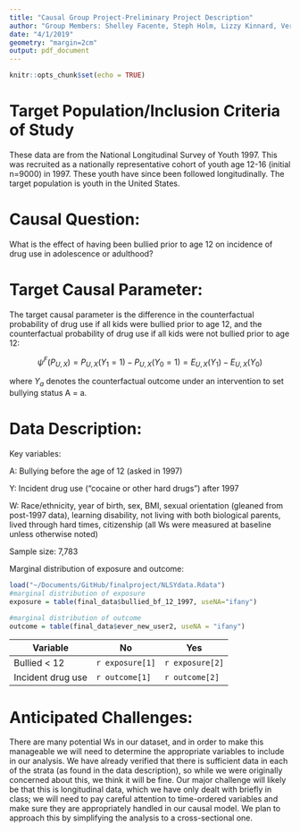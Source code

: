 ```yaml
---
title: "Causal Group Project-Preliminary Project Description"
author: "Group Members: Shelley Facente, Steph Holm, Lizzy Kinnard, Veronica Pear"
date: "4/1/2019"
geometry: "margin=2cm"
output: pdf_document
---
```


```r
knitr::opts_chunk$set(echo = TRUE)
```
# Target Population/Inclusion Criteria of Study 
These data are from the National Longitudinal Survey of Youth 1997. This was recruited as a nationally representative cohort of youth age 12-16 (initial n=9000) in 1997. These youth have since been followed longitudinally. The target population is youth in the United States.

# Causal Question:

What is the effect of having been bullied prior to age 12 on incidence of drug use in adolescence or adulthood?

# Target Causal Parameter:

The target causal parameter is the difference in the counterfactual probability of drug use if all kids were bullied prior to age 12, and the counterfactual probability of drug use if all kids were not bullied prior to age 12:

$$
\psi^F (P_{U,X}) = P_{U,X} (Y_1 = 1) - P_{{U,X}}(Y_0=1) = E_{U,X}(Y_1) - E_{U,X}(Y_0)
$$

where $Y_a$ denotes the counterfactual outcome under an intervention to set bullying status A = a.

# Data Description: 
Key variables:

A: Bullying before the age of 12 (asked in 1997)

Y: Incident drug use ("cocaine or other hard drugs") after 1997

W: Race/ethnicity, year of birth, sex, BMI, sexual orientation (gleaned from post-1997 data), learning disability, not living with both biological parents, lived through hard times, citizenship (all Ws were measured at baseline unless otherwise noted)

Sample size: 7,783

Marginal distribution of exposure and outcome:

```r
load("~/Documents/GitHub/finalproject/NLSYdata.Rdata")
#marginal distribution of exposure
exposure = table(final_data$bullied_bf_12_1997, useNA="ifany")

#marginal distribution of outcome
outcome = table(final_data$ever_new_user2, useNA = "ifany")
```
 Variable | No | Yes 
-------- | ------- | -------
Bullied < 12 | `r exposure[1]` | `r exposure[2]`
Incident drug use | `r outcome[1]` | `r outcome[2]`

# Anticipated Challenges:

There are many potential Ws in our dataset, and in order to make this manageable we will need to determine the appropriate variables to include in our analysis. We have already verified that there is sufficient data in each of the strata (as found in the data description), so while we were originally concerned about this, we think it will be fine. Our major challenge will likely be that this is longitudinal data, which we have only dealt with briefly in class; we will need to pay careful attention to time-ordered variables and make sure they are appropriately handled in our causal model. We plan to approach this by simplifying the analysis to a cross-sectional one. 